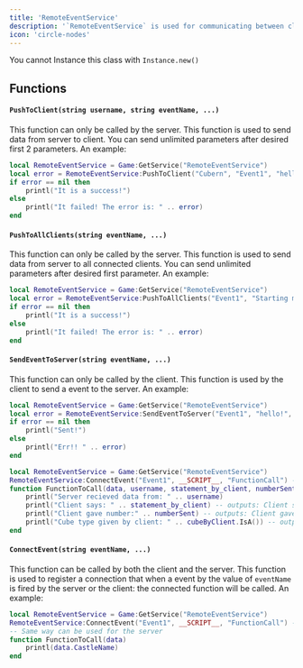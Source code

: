 ```yaml
---
title: 'RemoteEventService'
description: '`RemoteEventService` is used for communicating between client and server, and vise-versa'
icon: 'circle-nodes'
---
```

<Warning>You cannot Instance this class with `Instance.new()`</Warning>
## Functions
#### `PushToClient(string username, string eventName, ...)`
<Info>This function can only be called by the server.</Info>
This function is used to send data from server to client. You can send unlimited parameters after desired first 2 parameters. An example:
```lua
local RemoteEventService = Game:GetService("RemoteEventService")
local error = RemoteEventService:PushToClient("Cubern", "Event1", "hello!", Map["Cube"], 22233)
if error == nil then
    printl("It is a success!")
else
    printl("It failed! The error is: " .. error)
end
```

#### `PushToAllClients(string eventName, ...)`
<Info>This function can only be called by the server.</Info>
This function is used to send data from server to all connected clients. You can send unlimited parameters after desired first parameter. An example:
```lua
local RemoteEventService = Game:GetService("RemoteEventService")
local error = RemoteEventService:PushToAllClients("Event1", "Starting minigame!")
if error == nil then
    printl("It is a success!")
else
    printl("It failed! The error is: " .. error)
end
```

#### `SendEventToServer(string eventName, ...)`
<Info>This function can only be called by the client.</Info>
This function is used by the client to send a event to the server. An example:
<CodeGroup>
```lua client.clua
local RemoteEventService = Game:GetService("RemoteEventService")
local error = RemoteEventService:SendEventToServer("Event1", "hello!", 222, Map["Cube"])
if error == nil then
    printl("Sent!")
else 
    printl("Err!! " .. error)
end
```
```lua server.clua
local RemoteEventService = Game:GetService("RemoteEventService")
RemoteEventService:ConnectEvent("Event1", __SCRIPT__, "FunctionCall") -- since we had registered the event by name of "Event1" on client we will use "Event1" as first paramter
function FunctionToCall(data, username, statement_by_client, numberSent, cubeByClient)
    printl("Server recieved data from: " .. username)
    printl("Client says: " .. statement_by_client) -- outputs: Client says: hello!
    printl("Client gave number:" .. numberSent) -- outputs: Client gave number: 222
    printl("Cube type given by client: " .. cubeByClient.IsA()) -- outputs: Client type given by client: Instance
end
```
</CodeGroup>

#### `ConnectEvent(string eventName, ...)`
<Info>This function can be called by both the client and the server.</Info>
This function is used to register a connection that when a event by the value of `eventName` is fired by the server or the client: the connected function will be called. An example:
```lua
local RemoteEventService = Game:GetService("RemoteEventService")
RemoteEventService:ConnectEvent("Event1", __SCRIPT__, "FunctionCall") -- since we had registered the event by name of "Event1" we will use "Event1" as first paramter
-- Same way can be used for the server
function FunctionToCall(data)
    printl(data.CastleName)
end
```